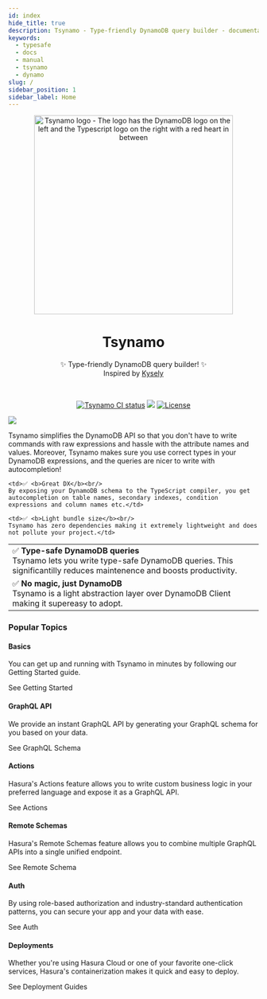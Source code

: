 ```yaml
---
id: index
hide_title: true
description: Tsynamo - Type-friendly DynamoDB query builder - documentation
keywords:
  - typesafe
  - docs
  - manual
  - tsynamo
  - dynamo
slug: /
sidebar_position: 1
sidebar_label: Home
---
```


<div className="gallery">
  <div className="sub-heading">
  <p align="center">
  <img src={logo} width="400px" align="center" alt="Tsynamo logo - The logo has the DynamoDB logo on the left and the Typescript logo on the right with a red heart in between" />
  <h1 align="center">Tsynamo</h1>
  <p align="center">
    ✨ Type-friendly DynamoDB query builder! ✨
    <br/>
    Inspired by <a href="https://github.com/kysely-org/kysely/tree/master" rel="nofollow">Kysely</a>
  </p>
</p>
<br/>
<p align="center">
<a href="https://github.com/woltsu/tsynamo/actions?query=branch%main"><img src="https://github.com/woltsu/tsynamo/actions/workflows/deploy.yml/badge.svg?event=push&branch=main" alt="Tsynamo CI status" /></a>
<a href="https://www.npmjs.com/package/tsynamo"><img src="https://img.shields.io/npm/v/tsynamo.svg?style=flat&color=brightgreen" target="_blank" /></a>
<a href="https://opensource.org/licenses/MIT" rel="nofollow"><img src="https://img.shields.io/github/license/woltsu/tsynamo" alt="License" /></a>
</p>

<img src={demo} />

Tsynamo simplifies the DynamoDB API so that you don't have to write commands with raw expressions and hassle with the attribute names and values. Moreover, Tsynamo makes sure you use correct types in your DynamoDB expressions, and the queries are nicer to write with autocompletion!

<div class="no-border-table">
<table border="0">
  <tr>
    <td>✅ <b>Type-safe DynamoDB queries</b><br/>
    Tsynamo lets you write type-safe DynamoDB queries. This significantilly reduces maintenence and boosts productivity.</td>
    
    <td>✅ <b>Great DX</b><br/>
    By exposing your DynamoDB schema to the TypeScript compiler, you get autocompletion on table names, secondary indexes, condition expressions and column names etc.</td>
  </tr>
  <tr>
    <td>✅ <b>No magic, just DynamoDB</b><br/>
    Tsynamo is a light abstraction layer over DynamoDB Client making it supereasy to adopt.</td>
    
    <td>✅ <b>Light bundle size</b><br/>
    Tsynamo has zero dependencies making it extremely lightweight and does not pollute your project.</td>
  </tr>
</table>
</div>


  </div>
  <div className="sub-heading">
    <h3>Popular Topics</h3>
  </div>
  <div className="card">
    <div className="card-header">
      <Basics />
      <h4>Basics</h4>
    </div>
    <p>You can get up and running with Tsynamo in minutes by following our Getting Started guide.</p>
    <VersionedLink to="/getting-started/overview">
      See Getting Started <ArrowRight className="arrow" />
    </VersionedLink>
  </div>
  <div className="card">
    <div className="card-header">
      <Basics />
      <h4>GraphQL API</h4>
    </div>
    <p>We provide an instant GraphQL API by generating your GraphQL schema for you based on your data.</p>
    <VersionedLink to="/schema/overview">
      See GraphQL Schema <ArrowRight className="arrow" />
    </VersionedLink>
  </div>
  <div className="card">
    <div className="card-header">
      <Actions />
      <h4>Actions</h4>
    </div>
    <p>
      Hasura's Actions feature allows you to write custom business logic in your preferred language and expose it as a
      GraphQL API.
    </p>
    <VersionedLink to="/actions/overview">
      See Actions <ArrowRight className="arrow" />
    </VersionedLink>
  </div>
  <div className="card">
    <div className="card-header">
      <Cloud />
      <h4>Remote Schemas</h4>
    </div>
    <p>Hasura's Remote Schemas feature allows you to combine multiple GraphQL APIs into a single unified endpoint.</p>
    <VersionedLink to="/remote-schemas/overview">
      See Remote Schema <ArrowRight className="arrow" />
    </VersionedLink>
  </div>
  <div className="card">
    <div className="card-header">
      <Auth />
      <h4>Auth</h4>
    </div>
    <p>
      By using role-based authorization and industry-standard authentication patterns, you can secure your app and your
      data with ease.
    </p>
    <VersionedLink to="/auth/overview">
      See Auth <ArrowRight className="arrow" />
    </VersionedLink>
  </div>
  <div className="card">
    <div className="card-header">
      <Deployments />
      <h4>Deployments</h4>
    </div>
    <p>
      Whether you're using Hasura Cloud or one of your favorite one-click services, Hasura's containerization makes it
      quick and easy to deploy.
    </p>
    <VersionedLink to="/deployment/deployment-guides/index">
      See Deployment Guides <ArrowRight className="arrow" />
    </VersionedLink>
  </div>
</div>